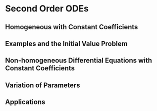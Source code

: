 # Second Order ODEs

## Homogeneous with Constant Coefficients

## Examples and the Initial Value Problem

## Non-homogeneous Differential Equations with Constant Coefficients

## Variation of Parameters

## Applications
